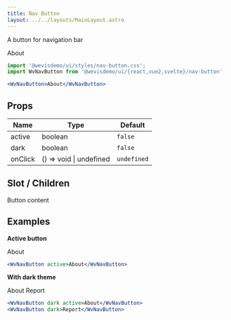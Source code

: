 ```yaml
---
title: Nav Button
layout: ../../layouts/MainLayout.astro
---
```



A button for navigation bar

<div class="not-prose component-preview">
<WvNavButton>About</WvNavButton>
</div>

```jsx
import '@wevisdemo/ui/styles/nav-button.css';
import WvNavButton from '@wevisdemo/ui/{react,vue2,svelte}/nav-button';
```

```jsx
<WvNavButton>About</WvNavButton>
```

## Props

| Name    | Type                    | Default     |
| ------- | ----------------------- | ----------- |
| active  | boolean                 | `false`     |
| dark    | boolean                 | `false`     |
| onClick | () => void \| undefined | `undefined` |

## Slot / Children

Button content

## Examples

**Active button**

<div class="not-prose component-preview">
<WvNavButton active>About</WvNavButton>
</div>

```jsx
<WvNavButton active>About</WvNavButton>
```

**With dark theme**

<div class="not-prose component-preview-dark">
<WvNavButton dark active>About</WvNavButton>
<WvNavButton dark>Report</WvNavButton>
</div>

```jsx
<WvNavButton dark active>About</WvNavButton>
<WvNavButton dark>Report</WvNavButton>
```
